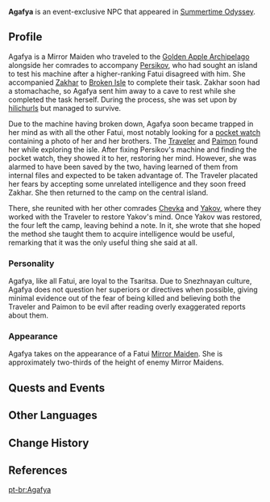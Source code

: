{{Character Infobox
|type             = Event NPC
|image            = NPC Agafya.png
|region           = Golden Apple Archipelago
|region2          = Snezhnaya
|affiliation      = Fatui
|voiceEN          = [[imdb:m4434263|Nicole Tompkins]]<ref>Twitter: [https://twitter.com/NikiLeeTompkins/status/1557036204775747584 EN VA Self Announcement]</ref>
}}
'''Agafya''' is an event-exclusive NPC that appeared in [[Summertime Odyssey]].

==Profile==
Agafya is a Mirror Maiden who traveled to the [[Golden Apple Archipelago]] alongside her comrades to accompany [[Persikov]], who had sought an island to test his machine after a higher-ranking Fatui disagreed with him. She accompanied [[Zakhar]] to [[Broken Isle/2.8|Broken Isle]] to complete their task. Zakhar soon had a stomachache, so Agafya sent him away to a cave to rest while she completed the task herself. During the process, she was set upon by [[hilichurls]] but managed to survive.

Due to the machine having broken down, Agafya soon became trapped in her mind as with all the other Fatui, most notably looking for a [[Silver Pocket Watch|pocket watch]] containing a photo of her and her brothers. The [[Traveler]] and [[Paimon]] found her while exploring the isle. After fixing Persikov's machine and finding the pocket watch, they showed it to her, restoring her mind. However, she was alarmed to have been saved by the two, having learned of them from internal files and expected to be taken advantage of. The Traveler placated her fears by accepting some unrelated intelligence and they soon freed Zakhar. She then returned to the camp on the central island.

There, she reunited with her other comrades [[Chevka]] and [[Yakov]], where they worked with the Traveler to restore Yakov's mind. Once Yakov was restored, the four left the camp, leaving behind a note. In it, she wrote that she hoped the method she taught them to acquire intelligence would be useful, remarking that it was the only useful thing she said at all.

===Personality===
Agafya, like all Fatui, are loyal to the Tsaritsa. Due to Snezhnayan culture, Agafya does not question her superiors or directives when possible, giving minimal evidence out of the fear of being killed and believing both the Traveler and Paimon to be evil after reading overly exaggerated reports about them.

===Appearance===
Agafya takes on the appearance of a Fatui [[Mirror Maiden]]. She is approximately two-thirds of the height of enemy Mirror Maidens.

==Quests and Events==
{{Quests and Events}}

==Other Languages==
{{Other Languages
|default_hidden = 1
|en      = Agafya
|zhs     = 阿加菲娅
|zhs_rm  = Ājiāfēiyà
|zht     = 阿加菲婭
|zht_rm  = Ājiāfēiyà
|ja      = アガフィア
|ja_rm   = Agafia
|ko      = //아가피아//
|es      = Agafya
|fr      = Agafya
|ru      = Агафья
|th      = Agafya
|vi      = Agafya
|de      = Agafya
|id      = Agafya
|pt      = Agafya
}}

==Change History==
{{Change History|2.8}}

==References==
{{Reflist}}

[[pt-br:Agafya]]